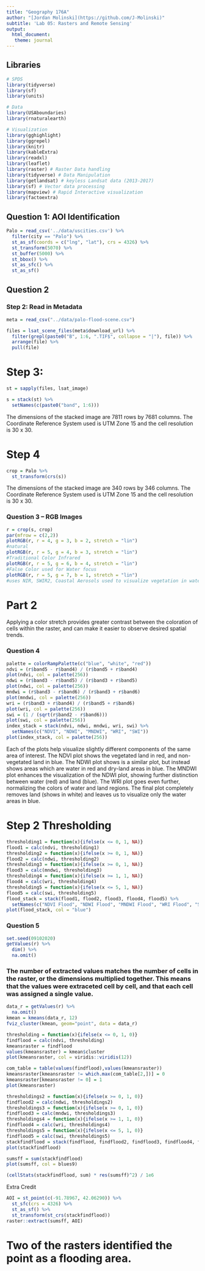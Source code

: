 ```yaml
---
title: "Geography 176A"
author: "[Jordan Molinski](https://github.com/J-Molinski)"
subtitle: 'Lab 05: Rasters and Remote Sensing'
output:
  html_document:
   theme: journal
---
```


## Libraries
```r

# SPDS
library(tidyverse)
library(sf)
library(units)

# Data
library(USAboundaries)
library(rnaturalearth)

# Visualization
library(gghighlight)
library(ggrepel)
library(knitr)
library(kableExtra)
library(readxl)
library(leaflet)
library(raster) # Raster Data handling
library(tidyverse) # Data Manipulation
library(getlandsat) # keyless Landsat data (2013-2017)
library(sf) # Vector data processing
library(mapview) # Rapid Interactive visualization
library(factoextra)
```

## Question 1: AOI Identification 
```r
Palo = read_csv('../data/uscities.csv') %>%
  filter(city == "Palo") %>%
  st_as_sf(coords = c("lng", "lat"), crs = 4326) %>%
  st_transform(5070) %>%
  st_buffer(5000) %>%
  st_bbox() %>%
  st_as_sfc() %>%
  st_as_sf()

```


## Question 2 
### Step 2: Read in Metadata
```r
meta = read_csv("../data/palo-flood-scene.csv")

files = lsat_scene_files(meta$download_url) %>%
  filter(grepl(paste0("B", 1:6, ".TIF$", collapse = "|"), file)) %>%
  arrange(file) %>%
  pull(file)
```

# Step 3: 
```r
st = sapply(files, lsat_image)

s = stack(st) %>%
  setNames(c(paste0("band", 1:6)))
```
The dimensions of the stacked image are 7811 rows by 7681 columns. The Coordinate Reference System used is UTM Zone 15 and the cell resolution is 30 x 30. 


# Step 4
```r
crop = Palo %>%
  st_transform(crs(s))
```



The dimensions of the stacked image are 340 rows by 346 columns. The Coordinate Reference System used is UTM Zone 15 and the cell resolution is 30 x 30. 



### Question 3 -- RGB Images
```r
r = crop(s, crop)
par(mfrow = c(2,2))
plotRGB(r, r = 4, g = 3, b = 2, stretch = "lin")
#natural
plotRGB(r, r = 5, g = 4, b = 3, stretch = "lin")
#Traditional Color Infrared
plotRGB(r, r = 5, g = 6, b = 4, stretch = "lin")
#False Color used for Water focus
plotRGB(r, r = 5, g = 7, b = 1, stretch = "lin")
#uses NIR, SWIR2, Coastal Aerosols used to visualize vegetation in water

```
# Part 2
Applying a color stretch provides greater contrast between the coloration of cells within the raster, and can make it easier to observe desired spatial trends. 


### Question 4
```r
palette = colorRampPalette(c("blue", "white", "red"))
ndvi = (r$band5 - r$band4) / (r$band5 + r$band4)
plot(ndvi, col = palette(256))
ndwi = (r$band3 - r$band5) / (r$band3 + r$band5)
plot(ndwi, col = palette(256))
mndwi = (r$band3 - r$band6) / (r$band3 + r$band6)
plot(mndwi, col = palette(256))
wri = (r$band3 + r$band4) / (r$band5 + r$band6)
plot(wri, col = palette(256))
swi = (1 / (sqrt(r$band2 - r$band6)))
plot(swi, col = palette(256))
index_stack = stack(ndvi, ndwi, mndwi, wri, swi) %>%
  setNames(c("NDVI", "NDWI", "MNDWI", "WRI", "SWI"))
plot(index_stack, col = palette(256))
```
Each of the plots help visualize slightly different components of the same area of interest. The NDVI plot shows the vegetated land in red, and non-vegetated land in blue. The NDWI plot shows is a similar plot, but instead shows areas which are water in red and dry-land areas in blue. The MNDWI plot enhances the visualization of the NDWI plot, showing further distinction between water (red) and land (blue). The WRI plot goes even further, normalizing the colors of water and land regions. The final plot completely removes land (shows in white) and leaves us to visualize only the water areas in blue. 

# Step 2  Thresholding
```r
thresholding1 = function(x){ifelse(x <= 0, 1, NA)}
flood1 = calc(ndvi, thresholding1)
thresholding2 = function(x){ifelse(x >= 0, 1, NA)}
flood2 = calc(ndwi, thresholding2)
thresholding3 = function(x){ifelse(x >= 0, 1, NA)}
flood3 = calc(mndwi, thresholding3)
thresholding4 = function(x){ifelse(x >= 1, 1, NA)}
flood4 = calc(wri, thresholding4)
thresholding5 = function(x){ifelse(x <= 5, 1, NA)}
flood5 = calc(swi, thresholding5)
flood_stack = stack(flood1, flood2, flood3, flood4, flood5) %>%
  setNames(c("NDVI Flood", "NDWI Flood", "MNDWI Flood", "WRI Flood", "SWI Flood"))
plot(flood_stack, col = "blue")
```


### Question 5
```r
set.seed(09102020)
getValues(r) %>%
  dim() %>%
  na.omit()
```
### The number of extracted values matches the number of cells in the raster, or the dimensions multiplied together. This means that the values were extraceted cell by cell, and that each cell was assigned a single value. 
```r
data_r = getValues(r) %>%
  na.omit()
kmean = kmeans(data_r, 12)
fviz_cluster(kmean, geom="point", data = data_r)
```


```r
thresholding = function(x){ifelse(x <= 0, 1, 0)}
findflood = calc(ndvi, thresholding)
kmeansraster = findflood 
values(kmeansraster) = kmean$cluster
plot(kmeansraster, col = viridis::viridis(12))
```

```r
com_table = table(values(findflood),values(kmeansraster))
kmeansraster[kmeansraster != which.max(com_table[2,])] = 0
kmeansraster[kmeansraster != 0] = 1
plot(kmeansraster)
```

```r

thresholdings2 = function(x){ifelse(x >= 0, 1, 0)}
findflood2 = calc(ndwi, thresholdings2)
thresholdings3 = function(x){ifelse(x >= 0, 1, 0)}
findflood3 = calc(mndwi, thresholdings3)
thresholdings4 = function(x){ifelse(x >= 1, 1, 0)}
findflood4 = calc(wri, thresholdings4)
thresholdings5 = function(x){ifelse(x <= 5, 1, 0)}
findflood5 = calc(swi, thresholdings5)
stackfindflood = stack(findflood, findflood2, findflood3, findflood4, findflood5, kmeansraster)
plot(stackfindflood)
```

```r
sumsff = sum(stackfindflood)
plot(sumsff, col = blues9)

(cellStats(stackfindflood, sum) * res(sumsff)^2) / 1e6
```

Extra Credit
```r
AOI = st_point(c(-91.78967, 42.06290)) %>%
  st_sfc(crs = 4326) %>%
  st_as_sf() %>%
  st_transform(st_crs(stackfindflood)) 
raster::extract(sumsff, AOI)
```
# Two of the rasters identified the point as a flooding area.
